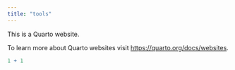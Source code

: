 ```yaml
---
title: "tools"
---
```


This is a Quarto website.

To learn more about Quarto websites visit <https://quarto.org/docs/websites>.

```r
1 + 1
```
